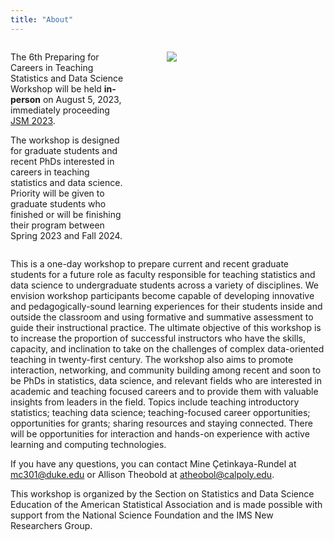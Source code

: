 ```yaml
---
title: "About"
---
```


::: columns
::: {.column width="40%"}
The 6th Preparing for Careers in Teaching Statistics and Data Science Workshop will be held **in-person** on August 5, 2023, immediately proceeding [JSM 2023](https://ww2.amstat.org/meetings/jsm/2023/).

The workshop is designed for graduate students and recent PhDs interested in careers in teaching statistics and data science.
Priority will be given to graduate students who finished or will be finishing their program between Spring 2023 and Fall 2024.
:::

::: {.column width="5%"}
:::

::: {.column width="55%"}
![](images/ptt_2022.jpg)
:::
:::

This is a one-day workshop to prepare current and recent graduate students for a future role as faculty responsible for teaching statistics and data science to undergraduate students across a variety of disciplines.
We envision workshop participants become capable of developing innovative and pedagogically-sound learning experiences for their students inside and outside the classroom and using formative and summative assessment to guide their instructional practice.
The ultimate objective of this workshop is to increase the proportion of successful instructors who have the skills, capacity, and inclination to take on the challenges of complex data-oriented teaching in twenty-first century.
The workshop also aims to promote interaction, networking, and community building among recent and soon to be PhDs in statistics, data science, and relevant fields who are interested in academic and teaching focused careers and to provide them with valuable insights from leaders in the field.
Topics include teaching introductory statistics; teaching data science; teaching-focused career opportunities; opportunities for grants; sharing resources and staying connected.
There will be opportunities for interaction and hands-on experience with active learning and computing technologies.

If you have any questions, you can contact Mine Çetinkaya-Rundel at [mc301\@duke.edu](mailto:mc301@duke.edu) or Allison Theobold at [atheobol\@calpoly.edu](mailto:atheobol@calpoly.edu).

This workshop is organized by the Section on Statistics and Data Science Education of the American Statistical Association and is made possible with support from the National Science Foundation and the IMS New Researchers Group.
